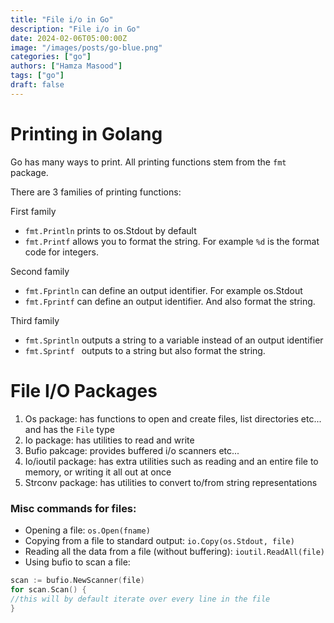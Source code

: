 ```yaml
---
title: "File i/o in Go"
description: "File i/o in Go"
date: 2024-02-06T05:00:00Z
image: "/images/posts/go-blue.png"
categories: ["go"]
authors: ["Hamza Masood"]
tags: ["go"]
draft: false
---
```


# Printing in Golang

Go has many ways to print. All printing functions stem from the `fmt` package.

There are 3 families of printing functions:

First family

- `fmt.Println` prints to os.Stdout by default
- `fmt.Printf` allows you to format the string. For example `%d` is the format code for integers.

Second family

- `fmt.Fprintln` can define an output identifier. For example os.Stdout 
- `fmt.Fprintf` can define an output identifier. And also format the string.

Third family

- `fmt.Sprintln` outputs a string to a variable instead of an output identifier
- `fmt.Sprintf ` outputs to a string but also format the string.


# File I/O Packages
1. Os package: has functions to open and create files, list directories etc... and has the `File` type
2. Io package: has utilities to read and write
3. Bufio pakcage: provides buffered i/o scanners etc...
4. Io/ioutil package: has extra utilities such as reading and an entire file to memory, or writing it all out at once
5. Strconv package: has utilities to convert to/from string representations

### Misc commands for files:
- Opening a file: `os.Open(fname)`
- Copying from a file to standard output: `io.Copy(os.Stdout, file)`
- Reading all the data from a file (without buffering): `ioutil.ReadAll(file)`
- Using bufio to scan a file:
```go
scan := bufio.NewScanner(file)
for scan.Scan() {
//this will by default iterate over every line in the file
}
```





